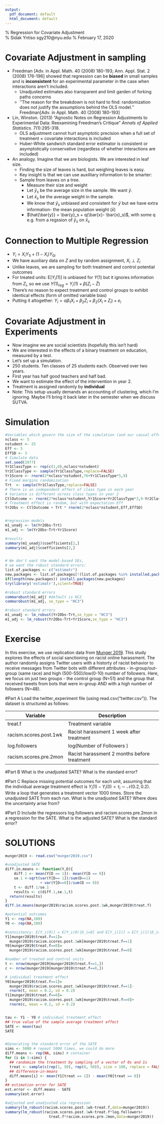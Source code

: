 ```yaml
---
output:
  pdf_document: default
  html_document: default
---
```

% Regression for Covariate Adjustment  
% Sidak Yntiso sgy210@nyu.edu
% February 17, 2020

# Covariate Adjustment in sampling
- Freedman [Adv. in Appl. Math. 40 (2008) 180-193; Ann. Appl. Stat. 2 (2008) 176-196] showed that regression can be **biased** in small samples and is **inconsistent** for an experimental parameter in the case when interactions aren't included.
    - Unadjusted estimates also transparent and limit garden of forking paths concerns
    - ''The reason for the breakdown is not hard to find: randomization does not justify the assumptions behind the OLS model.'' Freedman[Adv. in Appl. Math. 40 (2008) 180-193]

- Lin, Winston. (2013) "Agnostic Notes on Regression Adjustments to Experimental Data: Reexamining Freedman's Critique" *Annals of Applied Statistics*. 7(1):295-318.
    - OLS adjustment cannot hurt asymptotic precision when
a full set of treatment $\times$ covariate interactions is included
    - Huber-White sandwich standard error estimator is consistent or asymptotically conservative (regardless of whether interactions are included)
    
- An analogy. Imagine that we are biologists. We are interested in leaf size.
    - Finding the size of leaves is hard, but weighing leaves is easy.
    - Key insight is that we can use auxilliary information to be smarter:
    - Sample from leaves on a tree. 
      - Measure their size and weight
      - Let $\bar{y}_s$ be the average size in the sample. We want $\bar{y}$. 
      - Let $\bar{x}_s$ be the average weight in the sample. 
      - We know that $\bar{y}_s$ unbiased and consistent for $\bar{y}$ but we have extra information- the mean population weight ($\bar{x}$)
      - $\hat{\bar{y}} = \bar{y}_s + q(\bar{x}- \bar{x}_s)$, with some q e.g. from a regssion of $\bar{y}_s$ on $\bar{x}_s$ 

# Connection to Multiple Regression
- $Y_i =X_i Y_{1i} + (1-X_i)Y_{0i}$
- We have auxiliary data on $Z$ and by random assignment, $X_i \perp Z_i$
- Unlike leaves, we are sampling for both treatment and control potential outcomes
- For treated units: E[$Y_i(1)$] is unbiased for $Y(1)$ but it ignores information from ${Z_i}$, so we use ${Y(1)}_{reg} = Y_i(1) + \beta(Z_i-\bar{Z})$
- There's no reason to expect treatment and control groups to exhibit identical effects (form of omitted variable bias)
- Putting it altogether: $Y_i = \alpha \beta_1 X_i +  \beta_2 Z_i +  \beta_2 (X_i \times Z_i)  + e_i$ 



# Covariate Adjustment in Experiments
- Now imagine we are social scientists (hopefully this isn't hard)
- We are interested in the effects of a binary treatment on education, measured by a test.
- Let's set up a simulation.
- 250 students. Ten classes of 25 students each. Observed over two years.
- First year has half good teachers and half bad.
- We want to estimate the effect of the intervention in year 2.
- Treatment is assigned randomly by **individual**
- Note: This setup usually demands an accounting of clustering, which I'm ignoring. Maybe I'll bring it back later in the semester when we discuss SUTVA.


# Simulation

```r
#Variables which govern the size of the simulation (and our causal effects)
nclass <- 5
nstudent <- 25
Eff <- 5
EffSD <- 3
# Simulate data
set.seed(1977)
Yr1ClassType <- rep(c(1,0),nclass*nstudent)
Yr2ClassType <- sample(Yr1ClassType,replace=FALSE)
Yr1Score <- rnorm(2*nclass*nstudent,76+Yr1ClassType*5,9)
# Fixed margins randomization
Trt  <- sample(Yr1ClassType,replace=FALSE)
# There is an independent effect of class type in each year
# Variance is different across class types in year 2
CtlOutcome <- rnorm(2*nclass*nstudent,Yr1Score+Yr2ClassType*3,9-Yr2ClassType*4)
# Treatment effect is random, but with expectation Eff
Yr2Obs <- CtlOutcome + Trt * rnorm(2*nclass*nstudent,Eff,EffSD)


#regression models
m1_unadj <- lm(Yr2Obs~Trt)
m1_adj <- lm(Yr2Obs~Trt+Yr1Score)

#results
summary(m1_unadj)$coefficients[2,]
summary(m1_adj)$coefficients[2,]


# We don't want the model-based SEs,
# we want the robust standard errors:
list.of.packages <- c("estimatr")
new.packages <- list.of.packages[!(list.of.packages %in% installed.packages()[,"Package"])]
if(length(new.packages)) install.packages(new.packages)
try(library('estimatr'),silent=TRUE)

#robust standard errors
commarobust(m1_adj) #default is HC2
commarobust(m1_adj, se_type = "HC3")

#robust standard errors
m1_unadj <- lm_robust(Yr2Obs~Trt,se_type = "HC3")
m1_adj <- lm_robust(Yr2Obs~Trt+Yr1Score,se_type = "HC3")

```



# Exercise
In this exercise, we use replication data from [Munger 2019](https://link.springer.com/article/10.1007/s11109-016-9373-5). This study explores the effects of social sanctioning on racist online harassment. The author randomly assigns Twitter users with a historty of racist behavior to receive messages from Twitter bots with different attributes - in-group/out-group (same race) and high (500-550)/low(0-10) number of followers.  Here, we focus on just two groups - the control group (N=51) and the group that received tweets from bots that were in-group AND with a high number of followers (N=48). 

#Part A
Load the twitter_experiment file (using read.csv("twitter.csv")). The dataset is structured as follows:

|Variable|Description|
|-------|------|
|treat.f |Treatment variable|
|racism.scores.post.1wk | Racist harassment 1 week after treatment|
|log.followers | log(Number of Followers )|
|racism.scores.pre.2mon | Racist harassment 2 months before treatment|

#Part B
What is the unadjusted SATE? What is the standard error?

#Part C
Replace missing potential outcomes for each unit, assuming that the individual average treatment effect is $Y_i(1) - Y_i(0) = \tau_i \sim \mathcal{N}(0.2,0.2)$. Write a loop that generates a treatment vector 1000 times. Store the unadjusted SATE from each run. What is the unadjusted SATE? Where does the uncertainty arise from?

#Part D
Include the regressors log.followers and racism.scores.pre.2mon in a regression for the SATE. What is the adjusted SATE? What is the standard error?



# SOLUTIONS
```r
munger2019 <- read.csv("munger2019.csv")

#unadjusted SATE
diff.in.means <- function(Y,D){
    diff.1 <- mean(Y[D == 1])- mean(Y[D == 0])
    se.1 <-sqrt(var(Y[D== 1])/sum(D==1)
                + var(Y[D==0])/sum(D == 0))
    t <- diff.1/se.1
    results <- c(diff.1,se.1,t)
  return(results)
}
diff.in.means(munger2019$racism.scores.post.1wk,munger2019$treat.f)

#potential outcomes
Y1 <- rep(NA,100)
Y0 <- rep(NA,100)

#consistency: E[Y_i(0)] = E[Y_i(0)|D_i=0] and E[Y_i(1)] = E[Y_i(1)|D_i=1]
Y1[munger2019$treat.f==1]=
  munger2019$racism.scores.post.1wk[munger2019$treat.f==1]
Y0[munger2019$treat.f==0]=
  munger2019$racism.scores.post.1wk[munger2019$treat.f==0]

#number of treated and control units
t <- nrow(munger2019[munger2019$treat.f==1,])
c <- nrow(munger2019[munger2019$treat.f==0,])

# individual treatment effect
Y0[munger2019$treat.f==1]=
  munger2019$racism.scores.post.1wk[munger2019$treat.f==1]-
  rnorm(t, mean = 0.2, sd = 0.2)
Y1[munger2019$treat.f==0]=
  munger2019$racism.scores.post.1wk[munger2019$treat.f==0]+
  rnorm(c, mean = 0.2, sd = 0.2)


tau <- Y1 - Y0 # individual treatment effect
## true value of the sample average treatment effect
SATE <- mean(tau)
SATE


#Generating the standard error of the SATE
sims <- 5000 # repeat 5000 times, we could do more
diff.means <- rep(NA, sims) # container
for (i in 1:sims) {
  ## randomize the treatment by sampling of a vector of 0s and 1s
  treat <- sample(c(rep(1, 50), rep(0, 50)), size = 100, replace = FALSE)
  ## difference-in-means
  diff.means[i] <- mean(Y1[treat == 1]) - mean(Y0[treat == 0])
}
## estimation error for SATE
est.error <- diff.means - SATE
summary(est.error)

#adjusted and unadjusted via regression
summary(lm_robust(racism.scores.post.1wk~treat.f,data=munger2019))
summary(lm_robust(racism.scores.post.1wk~treat.f*log.followers+
                    treat.f*racism.scores.pre.2mon,data=munger2019))

```
